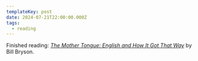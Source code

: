 ```yaml
---
templateKey: post
date: 2024-07-21T22:00:00.000Z
tags:
  - reading
---
```

Finished reading: <i>[The Mother Tongue: English and How It Got That Way](https://www.goodreads.com/book/show/29.The_Mother_Tongue)</i> by Bill Bryson.